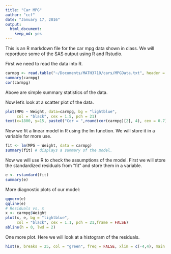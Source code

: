 ```yaml
---
title: "Car MPG"
author: "ccf"
date: "January 17, 2016"
output: 
  html_document: 
    keep_md: yes
---
```


This is an R markdown file for the car mpg data shown in class.  We will reporduce some of the SAS output using R and Rstudio.

First we need to read the data into R.

```r
carmpg <- read.table("~/Documents/MATH3710/cars/MPGData.txt", header = TRUE)
summary(carmpg)
cor(carmpg)
```


Above are simple summary statistics of the data.

Now let's look at a scatter plot of the data.

```r
plot(MPG ~ Weight, data=carmpg, bg = "lightblue", 
     col = "black", cex = 1.5, pch = 21)
text(x=1800, y=15, paste0("Cor = ",round(cor(carmpg)[2], 4), cex = 0.7))
```


Now we fit a linear model in R using the lm function. We will store it in a variable for more use.

```r
fit <- lm(MPG ~ Weight, data = carmpg)
summary(fit) # displays a summary of the model.
```


Now we will use R to check the assumptions of the model. First we will store the standardized residuals from "fit" and store them in a variable.

```r
e <- rstandard(fit)
summary(e)
```

More diagnostic plots of our model:
```r
qqnorm(e)
qqline(e)
# Residuals vs. x
x <- carmpg$Weight
plot(x, e, bg = "lightblue", 
     col = "black", cex = 1.1, pch = 21,frame = FALSE)
abline(h = 0, lwd = 2)
```

One more plot.  Here we will look at a histogram of the residuals.

```r
hist(e, breaks = 25, col = "green", freq = FALSE, xlim = c(-4,4), main = "Histogram of Standardized Residuals", xlab = "rstandard")
```

